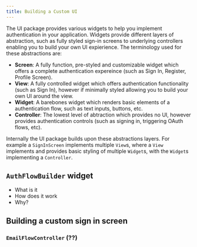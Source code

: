 ```yaml
---
title: Building a Custom UI
---
```


The UI package provides various widgets to help you implement authentication in your
application. Widgets provide different layers of abstraction, such as fully styled sign-in screens
to underlying controllers enabling you to build your own UI expierience. The terminology used for these
abstractions are:

- **Screen**: A fully function, pre-styled and customizable widget which offers a complete authentication expereince (such as Sign In, Register, Profile Screen).
- **View**: A fully controlled widget which offers authentication functionality (such as Sign In), however if minimally styled allowing you to build your own UI around the view.
- **Widget**: A barebones widget which renders basic elements of a authentication flow, such as text inputs, buttons, etc.
- **Controller**: The lowest level of abtraction which provides no UI, however provides authentication controls (such as signing in, triggering OAuth flows, etc).

Internally the UI package builds upon these abstractions layers. For example a `SignInScreen` implements multiple `View`s, where a `View` implements and provides basic styling of multiple `Widget`s,
with the `Widget`s implementing a `Controller`.

## `AuthFlowBuilder` widget

- What is it
- How does it work
- Why?

## Building a custom sign in screen

### `EmailFlowController` (??)

### 